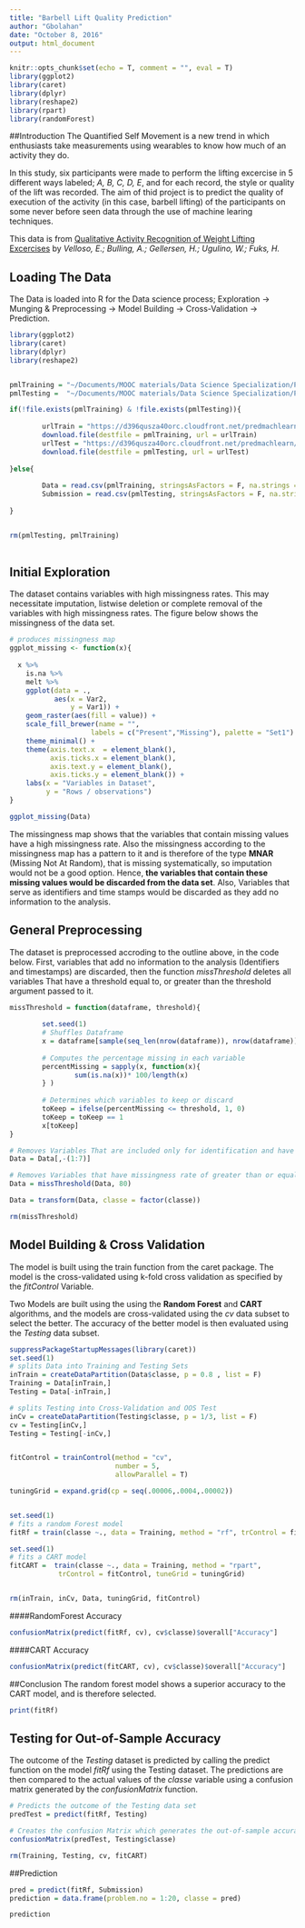 ```yaml
---
title: "Barbell Lift Quality Prediction"
author: "Gbolahan"
date: "October 8, 2016"
output: html_document
---
```


```r
knitr::opts_chunk$set(echo = T, comment = "", eval = T)
library(ggplot2)
library(caret)
library(dplyr)
library(reshape2)
library(rpart)
library(randomForest)
```

##Introduction
The Quantified Self Movement is a new trend in which enthusiasts take measurements using wearables to know how much of an activity they do.  


In this study, six participants were made to perform the lifting excercise in 5 different ways labeled; *A, B, C, D, E*, and for each record, the style or quality of the lift was recorded.  The aim of thid project is to predict the quality of execution of the activity (in this case, barbell lifting) of the participants on some never before seen data through the use of machine learing techniques.  


This data is from [Qualitative Activity Recognition of Weight Lifting Excercises](http://groupware.les.inf.puc-rio.br/work.jsf?p1=11201) by *Velloso, E.; Bulling, A.; Gellersen, H.; Ugulino, W.; Fuks, H.*

## Loading The Data
The Data is loaded into R for the Data science process; Exploration -> Munging & Preprocessing -> Model Building -> Cross-Validation -> Prediction.


```r
library(ggplot2)
library(caret)
library(dplyr)
library(reshape2)


pmlTraining = "~/Documents/MOOC materials/Data Science Specialization/Practical Machine Learning/Project/pml-training.csv"
pmlTesting =  "~/Documents/MOOC materials/Data Science Specialization/Practical Machine Learning/Project/pml-testing.csv"

if(!file.exists(pmlTraining) & !file.exists(pmlTesting)){
        
        urlTrain = "https://d396qusza40orc.cloudfront.net/predmachlearn/pml-training.csv"
        download.file(destfile = pmlTraining, url = urlTrain)
        urlTest = "https://d396qusza40orc.cloudfront.net/predmachlearn/pml-testing.csv"
        download.file(destfile = pmlTesting, url = urlTest)
        
}else{
        
        Data = read.csv(pmlTraining, stringsAsFactors = F, na.strings = c("NA",""))
        Submission = read.csv(pmlTesting, stringsAsFactors = F, na.strings = c("NA","","#DIV/0!"))
        
}


rm(pmlTesting, pmlTraining)
        
```

## Initial Exploration
The dataset contains variables with high missingness rates. This may necessitate imputation, listwise deletion or complete removal of the variables with high missingness rates. The figure below shows the missingness of the data set. 

```r

# produces missingness map
ggplot_missing <- function(x){
  
  x %>% 
    is.na %>%
    melt %>%
    ggplot(data = .,
           aes(x = Var2,
               y = Var1)) +
    geom_raster(aes(fill = value)) +
    scale_fill_brewer(name = "",
                    labels = c("Present","Missing"), palette = "Set1") +
    theme_minimal() + 
    theme(axis.text.x  = element_blank(),
          axis.ticks.x = element_blank(),
          axis.text.y = element_blank(),
          axis.ticks.y = element_blank()) + 
    labs(x = "Variables in Dataset",
         y = "Rows / observations")
}

ggplot_missing(Data)
```



The missingness map shows that the variables that contain missing values have a high missingness rate. Also the missingness according to the missingness map has a pattern to it and is therefore of the type **MNAR** (Missing Not At Random), that is missing systematically, so imputation would not be a good option. Hence, **the variables that contain these missing values would be discarded from the data set**. Also, Variables that serve as identifiers and time stamps would be discarded as they add no information to the analysis.

## General Preprocessing
The dataset is preprocessed accroding to the outline above, in the code below. First, variables that add no information to the analysis (Identifiers and timestamps) are discarded, then the function *missThreshold* deletes all variables That have a threshold equal to, or greater than the threshold argument passed to it. 

```r
missThreshold = function(dataframe, threshold){
        
        set.seed(1)
        # Shuffles Dataframe
        x = dataframe[sample(seq_len(nrow(dataframe)), nrow(dataframe)), ]
        
        # Computes the percentage missing in each variable
        percentMissing = sapply(x, function(x){
                sum(is.na(x))* 100/length(x)
        } )
        
        # Determines which variables to keep or discard
        toKeep = ifelse(percentMissing <= threshold, 1, 0)
        toKeep = toKeep == 1
        x[toKeep]
}

# Removes Variables That are included only for identification and have no meaning to the Data
Data = Data[,-(1:7)]

# Removes Variables that have missingness rate of greater than or equal to 80 percent
Data = missThreshold(Data, 80)

Data = transform(Data, classe = factor(classe))

rm(missThreshold)

```

## Model Building & Cross Validation
The model is built using the train function from the caret package. The model is the cross-validated using k-fold cross validation as specified by the *fitControl* Variable.  

Two Models are built using the using the **Random Forest** and **CART** algorithms, and the models are cross-validated using the *cv* data subset to select the better. The accuracy of the better model is then evaluated using the *Testing* data subset.

```r
suppressPackageStartupMessages(library(caret))
set.seed(1)
# splits Data into Training and Testing Sets
inTrain = createDataPartition(Data$classe, p = 0.8 , list = F)
Training = Data[inTrain,]
Testing = Data[-inTrain,]

# splits Testing into Cross-Validation and OOS Test
inCv = createDataPartition(Testing$classe, p = 1/3, list = F)
cv = Testing[inCv,]
Testing = Testing[-inCv,]


fitControl = trainControl(method = "cv",
                          number = 5,
                          allowParallel = T)

tuningGrid = expand.grid(cp = seq(.00006,.0004,.00002))


set.seed(1)
# fits a random Forest model
fitRf = train(classe ~., data = Training, method = "rf", trControl = fitControl)

set.seed(1)
# fits a CART model
fitCART =  train(classe ~., data = Training, method = "rpart", 
            trControl = fitControl, tuneGrid = tuningGrid)


rm(inTrain, inCv, Data, tuningGrid, fitControl)


```

####RandomForest Accuracy
```r
confusionMatrix(predict(fitRf, cv), cv$classe)$overall["Accuracy"]
```

####CART Accuracy
```r
confusionMatrix(predict(fitCART, cv), cv$classe)$overall["Accuracy"]
```

##Conclusion
The random forest model shows a superior accuracy to the CART model, and is therefore selected.
```r
print(fitRf)
```


## Testing for Out-of-Sample Accuracy
The outcome of the *Testing* dataset is predicted by calling the predict function on the model *fitRf* using the Testing dataset. The predictions are then compared to the actual values of the *classe* variable using a confusion matrix generated by the *confusionMatrix* function.

```r
# Predicts the outcome of the Testing data set 
predTest = predict(fitRf, Testing)

# Creates the confusion Matrix which generates the out-of-sample accuracy
confusionMatrix(predTest, Testing$classe)

rm(Training, Testing, cv, fitCART)
```



##Prediction

```r
pred = predict(fitRf, Submission)
prediction = data.frame(problem.no = 1:20, classe = pred)

prediction

```

